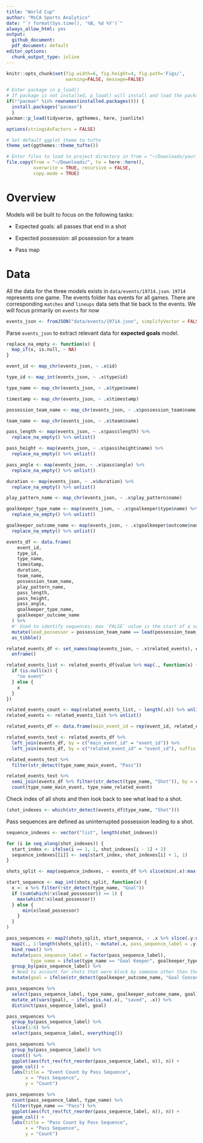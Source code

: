 ```yaml
---
title: "World Cup"
author: "MsCA Sports Analytics"
date: "`r format(Sys.time(), '%B, %d %Y')`"
always_allow_html: yes
output:
  github_document: 
  pdf_document: default
editor_options: 
  chunk_output_type: inline
---
```


```r
knitr::opts_chunk$set(fig.width=6, fig.height=4, fig.path='Figs/',
                      warning=FALSE, message=FALSE)
```

```r
# Enter package in p_load()
# If package is not installed, p_load() will install and load the package
if(!"pacman" %in% rownames(installed.packages())) {
  install.packages("pacman")
  }
pacman::p_load(tidyverse, ggthemes, here, jsonlite)

options(stringsAsFactors = FALSE)

# Set default ggplot theme to tufte
theme_set(ggthemes::theme_tufte())
```

```r
# Enter files to load to project directory in from = "~/Downloads/your_file_name_here"
file.copy(from = "~/Downloads/", to = here::here(), 
          overwrite = TRUE, recursive = FALSE, 
          copy.mode = TRUE)
```

# Overview

Models will be built to focus on the following tasks:

* Expected goals: all passes that end in a shot

* Expected possession: all possession for a team

* Pass map

# Data

All the data for the three models exists in `data/events/19714.json`. `19714` represents one game. The events folder has events for all games. There are corresponding `matches` and `lineups` data sets that tie back to the events. We will focus primarily on `events` for now

```r
events_json <- fromJSON("data/events/19714.json", simplifyVector = FALSE)
```

Parse `events_json` to extract relevant data for **expected goals** model.
```r
replace_na_empty <- function(x) {
  map_if(x, is.null, ~ NA)
}

event_id <- map_chr(events_json, ~ .x$id)

type_id <- map_int(events_json, ~ .x$type$id)

type_name <- map_chr(events_json, ~ .x$type$name)

timestamp <- map_chr(events_json, ~ .x$timestamp)

possession_team_name <- map_chr(events_json, ~ .x$possession_team$name)

team_name <- map_chr(events_json, ~ .x$team$name)

pass_length <- map(events_json, ~ .x$pass$length) %>% 
  replace_na_empty() %>% unlist()

pass_height <- map(events_json, ~ .x$pass$height$name) %>% 
  replace_na_empty() %>% unlist()

pass_angle <- map(events_json, ~ .x$pass$angle) %>% 
  replace_na_empty() %>% unlist()

duration <- map(events_json, ~ .x$duration) %>% 
  replace_na_empty() %>% unlist()

play_pattern_name <- map_chr(events_json, ~ .x$play_pattern$name)

goalkeeper_type_name <- map(events_json, ~ .x$goalkeeper$type$name) %>% 
  replace_na_empty() %>% unlist()

goalkeeper_outcome_name <- map(events_json, ~ .x$goalkeeper$outcome$name) %>% 
  replace_na_empty() %>% unlist()
```

```r
events_df <- data.frame(
    event_id,
    type_id,
    type_name,
    timestamp,
    duration,
    team_name,
    possession_team_name,
    play_pattern_name,
    pass_length,
    pass_height,
    pass_angle,
    goalkeeper_type_name,
    goalkeeper_outcome_name
  ) %>%
  #' Used to identify sequences; max `FALSE` value is the start of a sequence
  mutate(lead_possessor = possession_team_name == lead(possession_team_name)) %>% 
  as_tibble()
```


```r
related_events_df <- set_names(map(events_json, ~ .x$related_events), event_id) %>% 
  enframe()

related_events_list <- related_events_df$value %>% map(., function(x) {
  if (is.null(x)) {
    "no event"
  } else {
    x
  }
})

related_events_count <- map(related_events_list, ~ length(.x)) %>% unlist()
related_events <- related_events_list %>% unlist()

related_events_df <- data.frame(main_event_id = rep(event_id, related_events_count), related_event_id = related_events)

related_events_test <- related_events_df %>%
  left_join(events_df, by = c("main_event_id" = "event_id")) %>% 
  left_join(events_df, by = c("related_event_id" = "event_id"), suffix = c("_main_event", "_related_event"))

related_events_test %>% 
  filter(str_detect(type_name_main_event, "Pass"))

related_events_test %>% 
  semi_join(events_df %>% filter(str_detect(type_name, "Shot")), by = c("main_event_id" = "event_id")) %>% 
  count(type_name_main_event, type_name_related_event)
```

Check index of all shots and then look back to see what lead to a shot.
```r
(shot_indexes <- which(str_detect(events_df$type_name, "Shot")))
```

Pass sequences are defined as uninterrupted possession leading to a shot.
```r
sequence_indexes <- vector("list", length(shot_indexes))

for (i in seq_along(shot_indexes)) {
  start_index <- ifelse(i == 1, 1, shot_indexes[i - 1] + 2)
  sequence_indexes[[i]] <- seq(start_index, shot_indexes[i] + 1, 1)
}

shots_split <- map(sequence_indexes, ~ events_df %>% slice(min(.x):max(.x)))

start_sequence <- map_int(shots_split, function(x) {
  x <- x %>% filter(!str_detect(type_name, "Goal"))
  if (sum(which(!x$lead_possessor)) >= 1) {
    max(which(!x$lead_possessor))
  } else {
      min(x$lead_possessor)
    }
  }
) 

pass_sequences <- map2(shots_split, start_sequence, ~ .x %>% slice(.y:nrow(.x))) %>% 
  map2(., 1:length(shots_split), ~ mutate(.x, pass_sequence_label = .y)) %>% 
  bind_rows() %>% 
  mutate(pass_sequence_label = factor(pass_sequence_label),
         type_name = ifelse(type_name == "Goal Keeper", goalkeeper_type_name, type_name)) %>% 
  group_by(pass_sequence_label) %>% 
  # Need to account for shots that were block by someone other than the goal keeper when identifying outcome of shot
  mutate(goal = ifelse(str_detect(goalkeeper_outcome_name, "Goal Conceded|Penalty Conceded|No Touch|Touched In"), "goal conceded", "saved"))

pass_sequences %>% 
  select(pass_sequence_label, type_name, goalkeeper_outcome_name, goal) %>% 
  mutate_at(vars(goal), ~ ifelse(is.na(.x), "saved", .x)) %>% 
  distinct(pass_sequence_label, goal)
```

```r
pass_sequences %>% 
  group_by(pass_sequence_label) %>% 
  slice(1:6) %>% 
  select(pass_sequence_label, everything())
```

```r
pass_sequences %>% 
  group_by(pass_sequence_label) %>% 
  count() %>% 
  ggplot(aes(fct_rev(fct_reorder(pass_sequence_label, n)), n)) +
  geom_col() +
  labs(title = "Event Count by Pass Sequence",
       x = "Pass Sequence",
       y = "Count")

pass_sequences %>% 
  count(pass_sequence_label, type_name) %>% 
  filter(type_name == "Pass") %>% 
  ggplot(aes(fct_rev(fct_reorder(pass_sequence_label, n)), n)) +
  geom_col() +
  labs(title = "Pass Count by Pass Sequence",
       x = "Pass Sequence",
       y = "Count")
```















